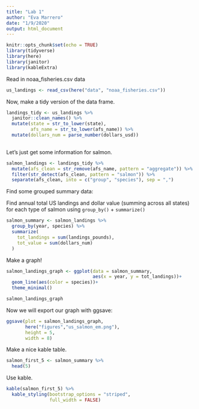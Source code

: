 ```yaml
---
title: "Lab 1"
author: "Eva Marrero"
date: "1/9/2020"
output: html_document
---
```


```r
knitr::opts_chunk$set(echo = TRUE)
library(tidyverse)
library(here)
library(janitor)
library(kableExtra)

```
Read in noaa_fisheries.csv data

```r
us_landings <- read_csv(here("data", "noaa_fisheries.csv"))
```
Now, make a tidy version of the data frame.

```r
landings_tidy <- us_landings %>% 
  janitor::clean_names() %>%
  mutate(state = str_to_lower(state),
         afs_name = str_to_lower(afs_name)) %>% 
  mutate(dollars_num = parse_number(dollars_usd))
  
```

Let's just get some information for salmon.

```r
salmon_landings <- landings_tidy %>% 
  mutate(afs_clean = str_remove(afs_name, pattern = "aggregate")) %>% 
  filter(str_detect(afs_clean, pattern = "salmon")) %>% 
  separate(afs_clean, into = c("group", "species"), sep = ",")
```

Find some grouped summary data:

Find annual total US landings and dollar value (summing across all states) for each type of salmon using `group_by()` + `summarize()`

```r
salmon_summary <- salmon_landings %>% 
  group_by(year, species) %>% 
  summarize(
    tot_landings = sum(landings_pounds),
    tot_value = sum(dollars_num)
  )
```

Make a graph!
```r
salmon_landings_graph <- ggplot(data = salmon_summary, 
                                aes(x = year, y = tot_landings))+
  geom_line(aes(color = species))+
  theme_minimal()

salmon_landings_graph
```

Now we will export our graph with ggsave:
```r
ggsave(plot = salmon_landings_graph,
       here("figures","us_salmon_em.png"),
       height = 5,
       width = 8)
```

Make a nice kable table.
```r
salmon_first_5 <- salmon_summary %>% 
  head(5)
```

Use kable.
```r
kable(salmon_first_5) %>% 
  kable_styling(bootstrap_options = "striped",
                full_width = FALSE)
```

